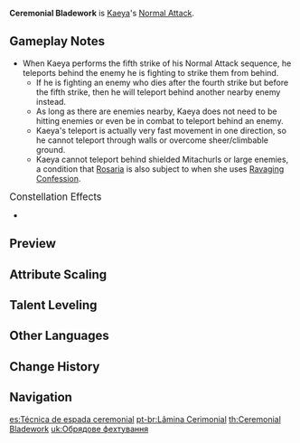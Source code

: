 {{Talent Infobox
|image         = Talent Ceremonial Bladework.png
|character     = Kaeya
|type          = Normal Attack
|info          = '''Normal Attack'''<br />Perform up to 5 rapid strikes.<br /><br />'''Charged Attack'''<br />Consumes a certain amount of Stamina to unleash 2 rapid sword strikes.<br /><br />'''Plunging Attack'''<br />Plunges from mid-air to strike the ground below, damaging opponents along the path and dealing [[AoE]] DMG upon impact.
|hit1          = 53.8–115%
|hit2          = 51.7–110%
|hit3          = 65.3–139%
|hit4          = 70.9–151%
|hit5          = 88.2–189%
|charged       = 55.0+73.1%–118+156%
|chargedStamina= 20
|plunge        = 63.9–135%
|plungeLow     = 128–271%
|plungeHigh    = 160–338%
|scale_att1    = ATK
}}
'''Ceremonial Bladework''' is [[Kaeya]]'s [[Normal Attack]].

==Gameplay Notes==
* When Kaeya performs the fifth strike of his Normal Attack sequence, he teleports behind the enemy he is fighting to strike them from behind.
** If he is fighting an enemy who dies after the fourth strike but before the fifth strike, then he will teleport behind another nearby enemy instead.
** As long as there are enemies nearby, Kaeya does not need to be hitting enemies or even be in combat to teleport behind an enemy.
** Kaeya's teleport is actually very fast movement in one direction, so he cannot teleport through walls or overcome sheer/climbable ground.
** Kaeya cannot teleport behind shielded Mitachurls or large enemies, a condition that [[Rosaria]] is also subject to when she uses [[Ravaging Confession]].

;<big>Constellation Effects</big>
*{{TalentNote|constellation|1|Excellent Blood}}

==Preview==
{{Preview
|file1=Ceremonial Bladework Normal Preview
|caption=Normal Attack

|file2=Ceremonial Bladework Charged Preview
|caption2=Charged Attack

|file3=Ceremonial Bladework Plunge Preview
|caption3=Plunge Attack
}}
{{clr}}

==Attribute Scaling==
{{Talent Scaling
|talentType=Normal Attack
|levels=11
|order=hit1,hit2,hit3,hit4,hit5,charged_title,charged,stamina,plunge_title,plunge,plungelow,plungehigh
|titles=1-Hit DMG (%),2-Hit DMG (%),3-Hit DMG (%),4-Hit DMG (%),5-Hit DMG (%),Charged Attack,Charged Attack DMG (%),Charged Attack Stamina Cost,Plunging Attack,Plunge DMG (%),Low Plunge DMG (%),High Plunge DMG (%)
|hit1_1=53.75
|hit1_2=58.13
|hit1_3=62.5
|hit1_4=68.75
|hit1_5=73.13
|hit1_6=78.13
|hit1_7=85
|hit1_8=91.88
|hit1_9=98.75
|hit1_10=106.25
|hit1_11=114.84
|hit2_1=51.69
|hit2_2=55.89
|hit2_3=60.1
|hit2_4=66.11
|hit2_5=70.32
|hit2_6=75.13
|hit2_7=81.74
|hit2_8=88.35
|hit2_9=94.96
|hit2_10=102.17
|hit2_11=110.43
|hit3_1=65.27
|hit3_2=70.59
|hit3_3=75.9
|hit3_4=83.49
|hit3_5=88.8
|hit3_6=94.88
|hit3_7=103.22
|hit3_8=111.57
|hit3_9=119.92
|hit3_10=129.03
|hit3_11=139.47
|hit4_1=70.86
|hit4_2=76.63
|hit4_3=82.4
|hit4_4=90.64
|hit4_5=96.41
|hit4_6=103
|hit4_7=112.06
|hit4_8=121.13
|hit4_9=130.19
|hit4_10=140.08
|hit4_11=151.41
|hit5_1=88.24
|hit5_2=95.42
|hit5_3=102.6
|hit5_4=112.86
|hit5_5=120.04
|hit5_6=128.25
|hit5_7=139.54
|hit5_8=150.82
|hit5_9=162.11
|hit5_10=174.42
|hit5_11=188.53
|charged_1=55.04+73.1
|charged_2=59.52+79.05
|charged_3=64+85
|charged_4=70.4+93.5
|charged_5=74.88+99.45
|charged_6=80+106.25
|charged_7=87.04+115.6
|charged_8=94.08+124.95
|charged_9=101.12+134.3
|charged_10=108.8+144.5
|charged_11=117.6+156.19
|stamina=20
|plunge_1=63.93
|plunge_2=69.14
|plunge_3=74.34
|plunge_4=81.77
|plunge_5=86.98
|plunge_6=92.92
|plunge_7=101.1
|plunge_8=109.28
|plunge_9=117.46
|plunge_10=126.38
|plunge_11=135.3
|plungelow_1=127.84
|plungelow_2=138.24
|plungelow_3=148.65
|plungelow_4=163.51
|plungelow_5=173.92
|plungelow_6=185.81
|plungelow_7=202.16
|plungelow_8=218.51
|plungelow_9=234.86
|plungelow_10=252.7
|plungelow_11=270.54
|plungehigh_1=159.68
|plungehigh_2=172.67
|plungehigh_3=185.67
|plungehigh_4=204.24
|plungehigh_5=217.23
|plungehigh_6=232.09
|plungehigh_7=252.51
|plungehigh_8=272.93
|plungehigh_9=293.36
|plungehigh_10=315.64
|plungehigh_11=337.92
}}

==Talent Leveling==
{{Talent Upgrade|Kaeya}}

==Other Languages==
{{Other Languages
|en      = Ceremonial Bladework
|zhs     = 仪典剑术
|zhs_rm  = Yídiǎn Jiànshù
|zht     = 儀典劍術
|zht_rm  = Yídiǎn Jiànshù
|zh_tl   = Ceremonial Swordsmanship
|ja      = 儀典の剣術
|ja_rm   = Giten no Kenjutsu
|ja_tl   = Ceremonial Bladework
|ko      = 의전 검술
|ko_rm   = Uijeon Geomsul
|ko_tl   = Ceremonial Swordsmanship
|es      = Técnica de espada ceremonial
|es_tl   = Ceremonial Sword Technique
|fr      = Passe d'armes
|fr_tl   = Passage of Arms
|fr_note = This antiquated expression was originally used to refer to a {{w|Tournament (medieval)|chivalry tournament}} or a military offensive, but is in modern times used in a figurative manner to refer to recurring heated debates between two conflicting parties.
|ru      = Ритуальное фехтование
|ru_tl   = 
|th      = Ceremonial Bladework
|vi      = Nghi Lễ Kiếm Thuật
|vi_tl   = Ceremonial Swordsmanship
|de      = Rituelle Schwertkunst
|de_tl   = Ritual Swordsmanship
|id      = Ceremonial Bladework
|pt      = Lâmina Cerimonial
|pt_tl   = 
}}

==Change History==
{{Change History|1.0}}

==Navigation==
{{Talent Navbox|Kaeya}}

[[es:Técnica de espada ceremonial]]
[[pt-br:Lâmina Cerimonial]]
[[th:Ceremonial Bladework]]
[[uk:Обрядове фехтування]]